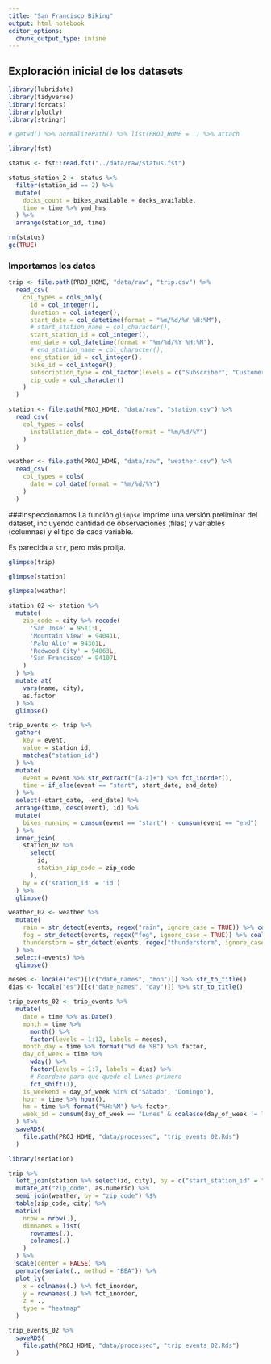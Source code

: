```yaml
---
title: "San Francisco Biking"
output: html_notebook
editor_options: 
  chunk_output_type: inline
---
```


## Exploración inicial de los datasets

```r
library(lubridate)
library(tidyverse)
library(forcats)
library(plotly)
library(stringr)
```

```r
# getwd() %>% normalizePath() %>% list(PROJ_HOME = .) %>% attach
```

```r
library(fst)

status <- fst::read.fst("../data/raw/status.fst")

status_station_2 <- status %>%
  filter(station_id == 2) %>%
  mutate(
    docks_count = bikes_available + docks_available,
    time = time %>% ymd_hms
  ) %>%
  arrange(station_id, time)

rm(status)
gc(TRUE)
```

### Importamos los datos

```r
trip <- file.path(PROJ_HOME, "data/raw", "trip.csv") %>%
  read_csv(
    col_types = cols_only(
      id = col_integer(),
      duration = col_integer(),
      start_date = col_datetime(format = "%m/%d/%Y %H:%M"),
      # start_station_name = col_character(),
      start_station_id = col_integer(),
      end_date = col_datetime(format = "%m/%d/%Y %H:%M"),
      # end_station_name = col_character(),
      end_station_id = col_integer(),
      bike_id = col_integer(),
      subscription_type = col_factor(levels = c("Subscriber", "Customer")),
      zip_code = col_character()
    )
  )
```

```r
station <- file.path(PROJ_HOME, "data/raw", "station.csv") %>%
  read_csv(
    col_types = cols(
      installation_date = col_date(format = "%m/%d/%Y")
    )
  )
```

```r
weather <- file.path(PROJ_HOME, "data/raw", "weather.csv") %>%
  read_csv(
    col_types = cols(
      date = col_date(format = "%m/%d/%Y")
    )
  )
```

###Inspeccionamos
La función `glimpse` imprime una versión preliminar del dataset,
incluyendo cantidad de observaciones (filas) y variables (columnas) y
el tipo de cada variable.  
  
Es parecida a `str`, pero más prolija.

```r
glimpse(trip)
```

```r
glimpse(station)
```

```r
glimpse(weather)
```

```r
station_02 <- station %>%
  mutate(
    zip_code = city %>% recode(
      'San Jose' = 95113L,
      'Mountain View' = 94041L,
      'Palo Alto' = 94301L,
      'Redwood City' = 94063L,
      'San Francisco' = 94107L
    )
  ) %>%
  mutate_at(
    vars(name, city),
    as.factor
  ) %>%
  glimpse()
```

```r
trip_events <- trip %>%
  gather(
    key = event,
    value = station_id,
    matches("station_id")
  ) %>%
  mutate(
    event = event %>% str_extract("[a-z]+") %>% fct_inorder(),
    time = if_else(event == "start", start_date, end_date)
  ) %>%
  select(-start_date, -end_date) %>%
  arrange(time, desc(event), id) %>%
  mutate(
    bikes_running = cumsum(event == "start") - cumsum(event == "end")
  ) %>%
  inner_join(
    station_02 %>%
      select(
        id,
        station_zip_code = zip_code
      ),
    by = c('station_id' = 'id')
  ) %>%
  glimpse()
```

```r
weather_02 <- weather %>%
  mutate(
    rain = str_detect(events, regex("rain", ignore_case = TRUE)) %>% coalesce(FALSE),
    fog = str_detect(events, regex("fog", ignore_case = TRUE)) %>% coalesce(FALSE),
    thunderstorm = str_detect(events, regex("thunderstorm", ignore_case = TRUE)) %>% coalesce(FALSE)
  ) %>%
  select(-events) %>%
  glimpse()
```

```r
meses <- locale("es")[[c("date_names", "mon")]] %>% str_to_title()
dias <- locale("es")[[c("date_names", "day")]] %>% str_to_title()

trip_events_02 <- trip_events %>%
  mutate(
    date = time %>% as.Date(),
    month = time %>%
      month() %>%
      factor(levels = 1:12, labels = meses),
    month_day = time %>% format("%d de %B") %>% factor,
    day_of_week = time %>%
      wday() %>%
      factor(levels = 1:7, labels = dias) %>%
      # Reordeno para que quede el Lunes primero
      fct_shift(1),
    is_weekend = day_of_week %in% c("Sábado", "Domingo"),
    hour = time %>% hour(),
    hm = time %>% format("%H:%M") %>% factor,
    week_id = cumsum(day_of_week == "Lunes" & coalesce(day_of_week != lag(day_of_week), FALSE))
  ) %T>%
  saveRDS(
    file.path(PROJ_HOME, "data/processed", "trip_events_02.Rds")
  )
```

```r
library(seriation)

trip %>%
  left_join(station %>% select(id, city), by = c("start_station_id" = "id")) %>%
  mutate_at("zip_code", as.numeric) %>%
  semi_join(weather, by = "zip_code") %$%
  table(zip_code, city) %>%
  matrix(
    nrow = nrow(.),
    dimnames = list(
      rownames(.),
      colnames(.)
    )
  ) %>%
  scale(center = FALSE) %>%
  permute(seriate(., method = "BEA")) %>%
  plot_ly(
    x = colnames(.) %>% fct_inorder,
    y = rownames(.) %>% fct_inorder,
    z = .,
    type = "heatmap"
  )
```

```r
trip_events_02 %>%
  saveRDS(
    file.path(PROJ_HOME, "data/processed", "trip_events_02.Rds")
  )
```

